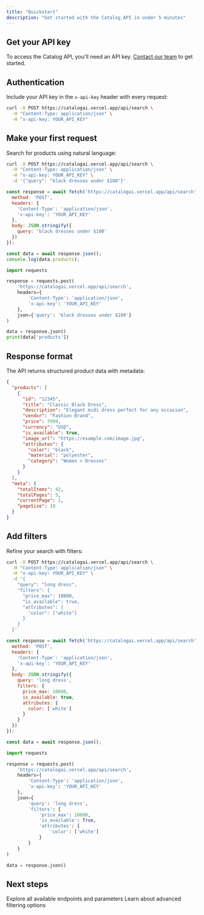```yaml
---
title: "Quickstart"
description: "Get started with the Catalog API in under 5 minutes"
---
```


## Get your API key

To access the Catalog API, you'll need an API key. [Contact our team](mailto:founders@getcatalog.ai) to get started.

## Authentication

Include your API key in the `x-api-key` header with every request:

```bash
curl -X POST https://catalogai.vercel.app/api/search \
  -H "Content-Type: application/json" \
  -H "x-api-key: YOUR_API_KEY"
```

## Make your first request

Search for products using natural language:

<CodeGroup>

```bash cURL
curl -X POST https://catalogai.vercel.app/api/search \
  -H "Content-Type: application/json" \
  -H "x-api-key: YOUR_API_KEY" \
  -d '{"query": "black dresses under $100"}'
```

```javascript JavaScript
const response = await fetch('https://catalogai.vercel.app/api/search', {
  method: 'POST',
  headers: {
    'Content-Type': 'application/json',
    'x-api-key': 'YOUR_API_KEY'
  },
  body: JSON.stringify({
    query: 'black dresses under $100'
  })
});

const data = await response.json();
console.log(data.products);
```

```python Python
import requests

response = requests.post(
    'https://catalogai.vercel.app/api/search',
    headers={
        'Content-Type': 'application/json',
        'x-api-key': 'YOUR_API_KEY'
    },
    json={'query': 'black dresses under $100'}
)

data = response.json()
print(data['products'])
```

</CodeGroup>

## Response format

The API returns structured product data with metadata:

```json
{
  "products": [
    {
      "id": "12345",
      "title": "Classic Black Dress",
      "description": "Elegant midi dress perfect for any occasion",
      "vendor": "Fashion Brand",
      "price": 7999,
      "currency": "USD",
      "is_available": true,
      "image_url": "https://example.com/image.jpg",
      "attributes": {
        "color": "black",
        "material": "polyester",
        "category": "Women > Dresses"
      }
    }
  ],
  "meta": {
    "totalItems": 42,
    "totalPages": 5,
    "currentPage": 1,
    "pageSize": 10
  }
}
```

## Add filters

Refine your search with filters:

<CodeGroup>

```bash cURL
curl -X POST https://catalogai.vercel.app/api/search \
  -H "Content-Type: application/json" \
  -H "x-api-key: YOUR_API_KEY" \
  -d '{
    "query": "long dress",
    "filters": {
      "price_max": 10000,
      "is_available": true,
      "attributes": {
        "color": ["white"]
      }
    }
  }'
```

```javascript JavaScript
const response = await fetch('https://catalogai.vercel.app/api/search', {
  method: 'POST',
  headers: {
    'Content-Type': 'application/json',
    'x-api-key': 'YOUR_API_KEY'
  },
  body: JSON.stringify({
    query: 'long dress',
    filters: {
      price_max: 10000,
      is_available: true,
      attributes: {
        color: ['white']
      }
    }
  })
});

const data = await response.json();
```

```python Python
import requests

response = requests.post(
    'https://catalogai.vercel.app/api/search',
    headers={
        'Content-Type': 'application/json',
        'x-api-key': 'YOUR_API_KEY'
    },
    json={
        'query': 'long dress',
        'filters': {
            'price_max': 10000,
            'is_available': True,
            'attributes': {
                'color': ['white']
            }
        }
    }
)

data = response.json()
```

</CodeGroup>

## Next steps

<CardGroup cols={2}>
  <Card title="API Reference" icon="book" href="/api-reference/overview">
    Explore all available endpoints and parameters
  </Card>
  <Card title="Filtering Guide" icon="filter" href="/guides/filtering">
    Learn about advanced filtering options
  </Card>
</CardGroup>